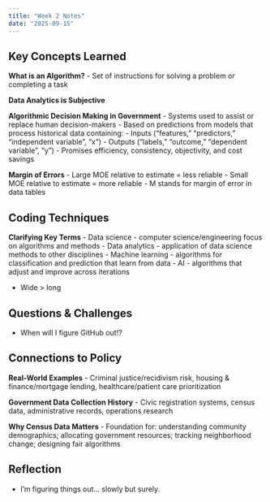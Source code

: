 ```yaml
---
title: "Week 2 Notes"
date: "2025-09-15"
---
```


## Key Concepts Learned
**What is an Algorithm?**
- Set of instructions for solving a problem or completing a task

**Data Analytics is Subjective**

**Algorithmic Decision Making in Government**
- Systems used to assist or replace human decision-makers
- Based on predictions from models that process historical data containing:
	- Inputs (“features,” “predictors,” “independent variable”, “x”)
	- Outputs (“labels,” “outcome,” “dependent variable”, “y”)
- Promises efficiency, consistency, objectivity, and cost savings

**Margin of Errors**
- Large MOE relative to estimate = less reliable
- Small MOE relative to estimate = more reliable
- M stands for margin of error in data tables

## Coding Techniques
**Clarifying Key Terms**
- Data science - computer science/engineering focus on algorithms and methods
- Data analytics - application of data science methods to other disciplines
- Machine learning - algorithms for classification and prediction that learn from data
- AI - algorithms that adjust and improve across iterations

- Wide > long

## Questions & Challenges
- When will I figure GitHub out!?

## Connections to Policy
**Real-World Examples**
- Criminal justice/recidivism risk, housing & finance/mortgage lending, healthcare/patient care prioritization

**Government Data Collection History**
- Civic registration systems, census data, administrative records, operations research

**Why Census Data Matters**
- Foundation for: understanding community demographics; allocating government resources; tracking neighborhood change; designing fair algorithms

## Reflection
- I'm figuring things out... slowly but surely.
